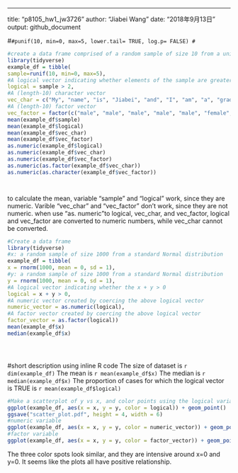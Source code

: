 ---
title: "p8105_hw1_jw3726"
author: "Jiabei Wang"
date: "2018年9月13日"
output: github_document

#```
#punif(10, min=0, max=5, lower.tail= TRUE, log.p= FALSE)
#```
```r
#create a data frame comprised of a random sample of size 10 from a uniform[0, 5] distribution
library(tidyverse)
example_df = tibble(
sample=runif(10, min=0, max=5),
#A logical vector indicating whether elements of the sample are greater than 2
logical = sample > 2,
#A (length-10) character vector
vec_char = c("My", "name", "is", "Jiabei", "and", "I", "am", "a", "graduate", "student"), 
#A (length-10) factor vector
vec_factor = factor(c("male", "male", "male", "male", "male", "female", "female", "female", "female", "female")))
mean(example_df$sample)
mean(example_df$logical)
mean(example_df$vec_char)
mean(example_df$vec_factor)
as.numeric(example_df$logical)
as.numeric(example_df$vec_char)
as.numeric(example_df$vec_factor)
as.numeric(as.factor(example_df$vec_char))
as.numeric(as.character(example_df$vec_factor))




```
to calculate the mean, variable "sample" and "logical" work, since they are numeric. Varible "vec_char" and "vec_factor" don't work, since they are not numeric. 
when use "as. numeric"to logical, vec_char, and vec_factor, logical and vec_factor are converted to numeric numbers, while vec_char cannot be converted. 

```r
#Create a data frame 
library(tidyverse)
#x: a random sample of size 1000 from a standard Normal distribution
example_df = tibble(
x = rnorm(1000, mean = 0, sd = 1),
#y: a random sample of size 1000 from a standard Normal distribution
y = rnorm(1000, mean = 0, sd = 1),
#A logical vector indicating whether the x + y > 0
logical = x + y > 0, 
#A numeric vector created by coercing the above logical vector
numeric_vector = as.numeric(logical), 
#A factor vector created by coercing the above logical vector
factor_vector = as.factor(logical)) 
mean(example_df$x)
median(example_df$x)





```
#short description using inline R code
The size of dataset is `r dim(example_df)` 
The mean is `r mean(example_df$x)`
The median is `r median(example_df$x)`
The  proportion of cases for which the logical vector is TRUE is `r mean(example_df$logical)`

```r
#Make a scatterplot of y vs x, and color points using the logical variable 
ggplot(example_df, aes(x = x, y = y, color = logical)) + geom_point()
ggsave("scatter_plot.pdf", height = 4, width = 6)
#numeric variable
ggplot(example_df, aes(x = x, y = y, color = numeric_vector)) + geom_point()
#factor variable
ggplot(example_df, aes(x = x, y = y, color = factor_vector)) + geom_point()
```
The three color spots look similar, and they are intensive around x=0 and y=0. It seems like the plots all have positive relationship.








